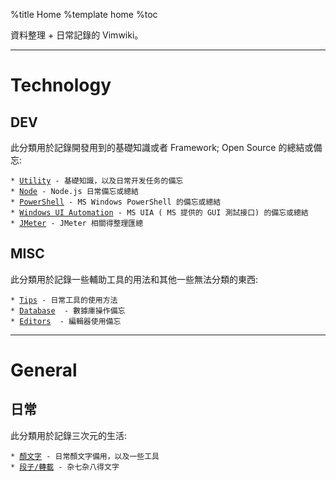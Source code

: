 %title Home
%template home
%toc

資料整理 + 日常記錄的 Vimwiki。

-----

= Technology =
== DEV ==
此分類用於記錄開發用到的基礎知識或者 Framework; Open Source 的總結或備忘:
 * [[dev/util|Utility]] - 基礎知識，以及日常开发任务的備忘
 * [[dev/node|Node]] - Node.js 日常備忘或總結
 * [[dev/ps1|PowerShell]] - MS Windows PowerShell 的備忘或總結 
 * [[dev/win-uia|Windows UI Automation]] - MS UIA ( MS 提供的 GUI 測試接口) 的備忘或總結
 * [[dev/jmeter|JMeter]] - JMeter 相關得整理匯總
 
== MISC ==
此分類用於記錄一些輔助工具的用法和其他一些無法分類的東西:
 * [[dev/tips|Tips]] - 日常工具的使用方法
 * [[dev/db|Database]]  - 數據庫操作備忘
 * [[dev/edit|Editors]]  - 編輯器使用備忘

-----

= General =
== 日常 ==
此分類用於記錄三次元的生活:
 * [[general/emoticon|顏文字]] - 日常顏文字備用，以及一些工具
 * [[general/txt|段子/轉載]] - 杂七杂八得文字

